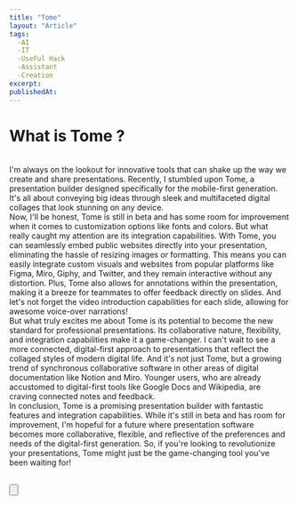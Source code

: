 ```yaml
---
title: "Tome"
layout: "Article"
tags:
  -AI 
  -IT
  -UseFul Hack
  -Assistant
  -Creation
excerpt:
publishedAt:
---
```


# What is Tome ?
<br/>
I'm always on the lookout for innovative tools that can shake up the way we create and share presentations. Recently, I stumbled upon Tome, a presentation builder designed specifically for the mobile-first generation. It's all about conveying big ideas through sleek and multifaceted digital collages that look stunning on any device.
<br/>
Now, I'll be honest, Tome is still in beta and has some room for improvement when it comes to customization options like fonts and colors. But what really caught my attention are its integration capabilities. With Tome, you can seamlessly embed public websites directly into your presentation, eliminating the hassle of resizing images or formatting. This means you can easily integrate custom visuals and websites from popular platforms like Figma, Miro, Giphy, and Twitter, and they remain interactive without any distortion. Plus, Tome also allows for annotations within the presentation, making it a breeze for teammates to offer feedback directly on slides. And let's not forget the video introduction capabilities for each slide, allowing for awesome voice-over narrations!
<br/>
But what truly excites me about Tome is its potential to become the new standard for professional presentations. Its collaborative nature, flexibility, and integration capabilities make it a game-changer. I can't wait to see a more connected, digital-first approach to presentations that reflect the collaged styles of modern digital life. And it's not just Tome, but a growing trend of synchronous collaborative software in other areas of digital documentation like Notion and Miro. Younger users, who are already accustomed to digital-first tools like Google Docs and Wikipedia, are craving connected notes and feedback.
<br/>
In conclusion, Tome is a promising presentation builder with fantastic features and integration capabilities. While it's still in beta and has room for improvement, I'm hopeful for a future where presentation software becomes more collaborative, flexible, and reflective of the preferences and needs of the digital-first generation. So, if you're looking to revolutionize your presentations, Tome might just be the game-changing tool you've been waiting for!
<br/>
<br />

<Button
  address="https://beta.tome.app/"
  text="Link to Tome"
/>
